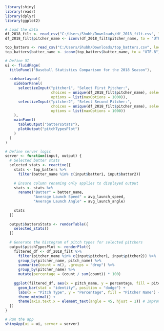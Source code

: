 ```{r}
library(shiny)
library(readr)
library(dplyr)
library(ggplot2)

# Load the data
df_2018_filt <- read_csv("C:/Users/Shubh/Downloads/df_2018_filt.csv", locale = locale(encoding = "UTF-8"))
df_2018_filt$pitcher_name <- iconv(df_2018_filt$pitcher_name, to = "UTF-8")

top_batters <- read_csv("C:/Users/Shubh/Downloads/top_batters.csv", locale = locale(encoding = "UTF-8"))
top_batters$batter_name <- iconv(top_batters$batter_name, to = "UTF-8")

# Define UI
ui <- fluidPage(
  titlePanel("Baseball Statistics Comparison for the 2018 Season"),
  
  sidebarLayout(
    sidebarPanel(
      selectizeInput("pitcher1", "Select First Pitcher:", 
                     choices = unique(df_2018_filt$pitcher_name), selected = unique(df_2018_filt$pitcher_name)[1], 
                     options = list(maxOptions = 1000)),
      selectizeInput("pitcher2", "Select Second Pitcher:", 
                     choices = unique(df_2018_filt$pitcher_name), selected = unique(df_2018_filt$pitcher_name)[2], 
                     options = list(maxOptions = 1000))
    ),
    mainPanel(
      tableOutput("battersStats"),
      plotOutput("pitchTypesPlot")
    )
  )
)

# Define server logic
server <- function(input, output) {
  # Selected batter stats
  selected_stats <- reactive({
    stats <- top_batters %>%
      filter(batter_name %in% c(input$batter1, input$batter2))
    
    # Ensure column renaming only applies to displayed output
    stats <- stats %>%
      rename("Batter" = batter_name, 
             "Average Launch Speed" = avg_launch_speed, 
             "Average Launch Angle" = avg_launch_angle)
    
    stats
  })
  
  output$battersStats <- renderTable({
    selected_stats()
  })
  
  # Generate the histogram of pitch types for selected pitchers
  output$pitchTypesPlot <- renderPlot({
    filtered_df <- df_2018_filt %>%
      filter(pitcher_name %in% c(input$pitcher1, input$pitcher2)) %>%
      group_by(pitcher_name, pitch_name) %>%
      summarise(count = n(), .groups = "drop") %>%
      group_by(pitcher_name) %>%
      mutate(percentage = (count / sum(count)) * 100)
    
    ggplot(filtered_df, aes(x = pitch_name, y = percentage, fill = pitcher_name)) +
      geom_bar(stat = "identity", position = "dodge") +
      labs(x = "Pitch Type", y = "Percentage", fill = "Pitcher Name") +
      theme_minimal() +
      theme(axis.text.x = element_text(angle = 45, hjust = 1)) # Improve readability
  })
}

# Run the app
shinyApp(ui = ui, server = server)
```